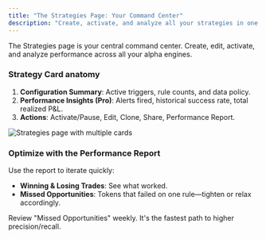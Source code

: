 ```yaml
---
title: "The Strategies Page: Your Command Center"
description: "Create, activate, and analyze all your strategies in one place."
---
```


The Strategies page is your central command center. Create, edit, activate, and analyze performance across all your alpha engines.

### Strategy Card anatomy

1. **Configuration Summary**: Active triggers, rule counts, and data policy.
2. **Performance Insights (Pro)**: Alerts fired, historical success rate, total realized P&L.
3. **Actions**: Activate/Pause, Edit, Clone, Share, Performance Report.

<Frame caption="Multiple strategies at a glance">
  <img src="/images/hero-light.png" alt="Strategies page with multiple cards" />
</Frame>

### Optimize with the Performance Report

Use the report to iterate quickly:

- **Winning & Losing Trades**: See what worked.
- **Missed Opportunities**: Tokens that failed on one rule—tighten or relax accordingly.

<Tip>
Review "Missed Opportunities" weekly. It's the fastest path to higher precision/recall.
</Tip>


